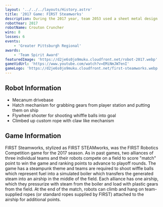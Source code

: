 ---
layout: '../../../layouts/History.astro'
title: '2017 Game: FIRST Steamworks'
description: During the 2017 year, team 2053 used a sheet metal design with our drive gearboxes built into the drivebase for durability. We focused on getting the gears to the ship as fast as possible.
robotYear: 2017
robotName: Crouton Cruncher
wins: 8
losses: 6
events: 
    - 'Greater Pittsburgh Regional'
awards: 
    - 'Team Spirit Award'
featuredImage: 'https://d2je6s0jo9muku.cloudfront.net/robot-2017.webp'
gameVidUrl: 'https://www.youtube.com/watch?v=EMiNmJW7enI'
gameLogo: 'https://d2je6s0jo9muku.cloudfront.net/first-steamworks.webp'
---

## Robot Information

- Mecanum drivebase
- Hatch mechanism for grabbing gears from player station and putting them on ship
- Flywheel shooter for shooting whiffle balls into goal
- Climbed up custom rope with claw like mechanism

## Game Information

FIRST Steamworks, stylized as FIRST STEAMworks, was the FIRST Robotics Competition game for the 2017 season. As in past games, two alliances of three individual teams and their robots compete on a field to score "match" point to win the game and ranking points to advance to playoff rounds. The game has a steampunk theme and teams are required to shoot wiffle balls which represent fuel into a simulated boiler which transfers the generated steam into an airship in the middle of the field. Each alliance has one airship, which they pressurize with steam from the boiler and load with plastic gears from the field. At the end of the match, robots can climb and hang on team-supplied ropes (or standard ropes supplied by FIRST) attached to the airship for additional points.